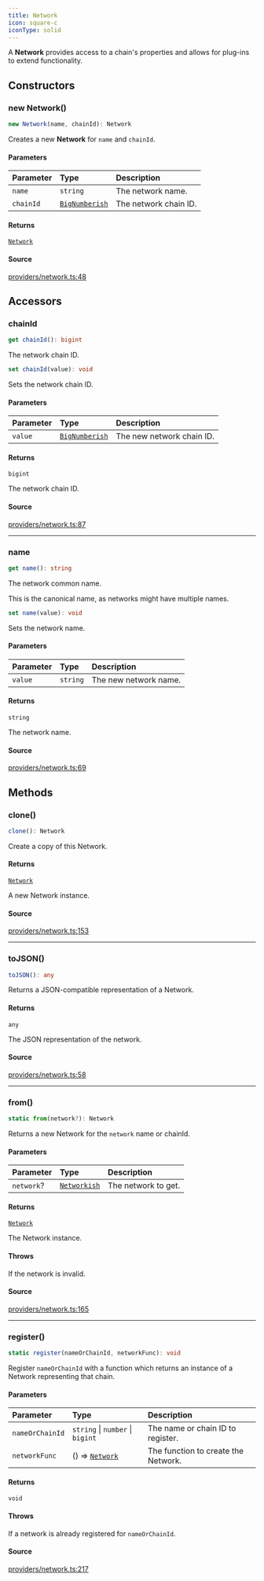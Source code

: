 ```yaml
---
title: Network
icon: square-c
iconType: solid
---
```


A **Network** provides access to a chain's properties and allows for plug-ins to extend functionality.

## Constructors

### new Network()

```ts
new Network(name, chainId): Network
```

Creates a new **Network** for `name` and `chainId`.

#### Parameters

| Parameter | Type | Description |
| :------ | :------ | :------ |
| `name` | `string` | The network name. |
| `chainId` | [`BigNumberish`](/sdk/content/type-aliases/BigNumberish) | The network chain ID. |

#### Returns

[`Network`](/sdk/content/classes/Network)

#### Source

[providers/network.ts:48](https://github.com/dominant-strategies/quais.js/blob/c917e0989e665998ec2ac2eca2d080b032686e60/src/providers/network.ts#L48)

## Accessors

### chainId

```ts
get chainId(): bigint
```

The network chain ID.

```ts
set chainId(value): void
```

Sets the network chain ID.

#### Parameters

| Parameter | Type | Description |
| :------ | :------ | :------ |
| `value` | [`BigNumberish`](/sdk/content/type-aliases/BigNumberish) | The new network chain ID. |

#### Returns

`bigint`

The network chain ID.

#### Source

[providers/network.ts:87](https://github.com/dominant-strategies/quais.js/blob/c917e0989e665998ec2ac2eca2d080b032686e60/src/providers/network.ts#L87)

***

### name

```ts
get name(): string
```

The network common name.

This is the canonical name, as networks might have multiple names.

```ts
set name(value): void
```

Sets the network name.

#### Parameters

| Parameter | Type | Description |
| :------ | :------ | :------ |
| `value` | `string` | The new network name. |

#### Returns

`string`

The network name.

#### Source

[providers/network.ts:69](https://github.com/dominant-strategies/quais.js/blob/c917e0989e665998ec2ac2eca2d080b032686e60/src/providers/network.ts#L69)

## Methods

### clone()

```ts
clone(): Network
```

Create a copy of this Network.

#### Returns

[`Network`](/sdk/content/classes/Network)

A new Network instance.

#### Source

[providers/network.ts:153](https://github.com/dominant-strategies/quais.js/blob/c917e0989e665998ec2ac2eca2d080b032686e60/src/providers/network.ts#L153)

***

### toJSON()

```ts
toJSON(): any
```

Returns a JSON-compatible representation of a Network.

#### Returns

`any`

The JSON representation of the network.

#### Source

[providers/network.ts:58](https://github.com/dominant-strategies/quais.js/blob/c917e0989e665998ec2ac2eca2d080b032686e60/src/providers/network.ts#L58)

***

### from()

```ts
static from(network?): Network
```

Returns a new Network for the `network` name or chainId.

#### Parameters

| Parameter | Type | Description |
| :------ | :------ | :------ |
| `network`? | [`Networkish`](/sdk/content/type-aliases/Networkish) | The network to get. |

#### Returns

[`Network`](/sdk/content/classes/Network)

The Network instance.

#### Throws

If the network is invalid.

#### Source

[providers/network.ts:165](https://github.com/dominant-strategies/quais.js/blob/c917e0989e665998ec2ac2eca2d080b032686e60/src/providers/network.ts#L165)

***

### register()

```ts
static register(nameOrChainId, networkFunc): void
```

Register `nameOrChainId` with a function which returns an instance of a Network representing that chain.

#### Parameters

| Parameter | Type | Description |
| :------ | :------ | :------ |
| `nameOrChainId` | `string` \| `number` \| `bigint` | The name or chain ID to register. |
| `networkFunc` | () => [`Network`](/sdk/content/classes/Network) | The function to create the Network. |

#### Returns

`void`

#### Throws

If a network is already registered for `nameOrChainId`.

#### Source

[providers/network.ts:217](https://github.com/dominant-strategies/quais.js/blob/c917e0989e665998ec2ac2eca2d080b032686e60/src/providers/network.ts#L217)
